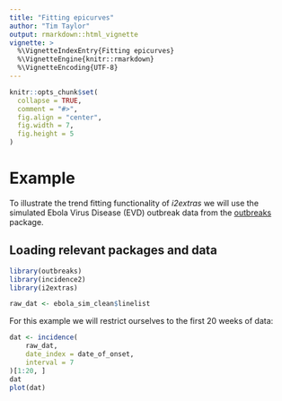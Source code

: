 ```yaml
---
title: "Fitting epicurves"
author: "Tim Taylor"
output: rmarkdown::html_vignette
vignette: >
  %\VignetteIndexEntry{Fitting epicurves}
  %\VignetteEngine{knitr::rmarkdown}
  %\VignetteEncoding{UTF-8}
---
```


```r
knitr::opts_chunk$set(
  collapse = TRUE,
  comment = "#>",
  fig.align = "center",
  fig.width = 7,
  fig.height = 5
)
```

# Example
To illustrate the trend fitting functionality of *i2extras* we will use
the simulated Ebola Virus Disease (EVD) outbreak data from the
[outbreaks](https://CRAN.R-project.org/package=outbreaks) package.

## Loading relevant packages and data
```r
library(outbreaks)
library(incidence2)
library(i2extras)

raw_dat <- ebola_sim_clean$linelist
```

For this example we will restrict ourselves to the first 20 weeks of data:

```r
dat <- incidence(
    raw_dat, 
    date_index = date_of_onset,
    interval = 7
)[1:20, ]
dat
plot(dat)
```

## Modeling incidence
We can use [fit_curve()] to fit the data with either a poisson or 
negative binomial regression model.  The output from this will be a nested
object with class [`incidence2_fit`] which has methods available for both 
automatic plotting and the calculation of growth (decay) rates and doubling
(halving) times.

```r
out <- fit_curve(dat, model = "poisson", alpha = 0.05)
out
out %>% plot()
out %>% growth_rate()
```

To unnest the data we can use [unnest()] (a function that has been reexported
from the [tidyr](https://cran.r-project.org/package=tidyr) package.

```r
out %>% unnest(estimates)
```

[fit_curve()] also works nicely with grouped `incidence2` objects.  In this
situation, we return a nested tibble with some additional columns that 
indicate whether there has been a warning or error during the fitting
or prediction stages.

```r
grouped_dat <- incidence(
    raw_dat, 
    date_index = date_of_onset,
    interval = 7,
    groups = hospital
)[1:120, ]
grouped_dat

out <- fit_curve(grouped_dat, model = "poisson", alpha = 0.05)
out
out %>% plot(pi=TRUE)
out %>% growth_rate()
```

We provide helper functions, [is_ok()], [is_warning()] and [is_error()]  to
help filter the output as necessary.

```r
out <- fit_curve(grouped_dat, model = "negbin", alpha = 0.05)
out %>% is_warning()
out %>% is_warning() %>% unnest(fitting_warning)
```


## Rolling average
We can add a rolling average, across current and previous intervals, to
an `incidence2` object with the `add_rolling_average()` function:

```r
ra <- 
  grouped_dat %>% 
  add_rolling_average(before = 2) # group observations with the 2 prior
ra
ra %>% unnest(rolling_average)

plot(ra, color = "white")
```
